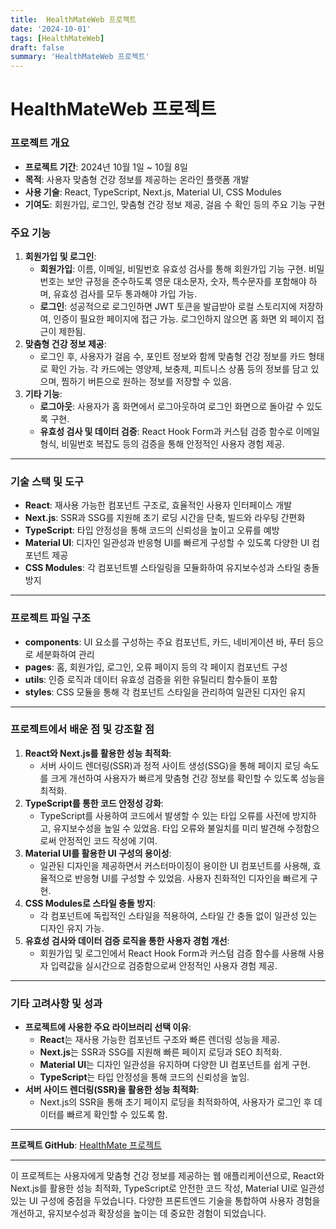 ```yaml
---
title:  HealthMateWeb 프로젝트
date: '2024-10-01'
tags: [HealthMateWeb]
draft: false
summary: 'HealthMateWeb 프로젝트'
---
```


# HealthMateWeb 프로젝트

### **프로젝트 개요**

- **프로젝트 기간**: 2024년 10월 1일 ~ 10월 8일
- **목적**: 사용자 맞춤형 건강 정보를 제공하는 온라인 플랫폼 개발
- **사용 기술**: React, TypeScript, Next.js, Material UI, CSS Modules
- **기여도**: 회원가입, 로그인, 맞춤형 건강 정보 제공, 걸음 수 확인 등의 주요 기능 구현

### **주요 기능**

1. **회원가입 및 로그인**:
    - **회원가입**: 이름, 이메일, 비밀번호 유효성 검사를 통해 회원가입 기능 구현. 비밀번호는 보안 규정을 준수하도록 영문 대소문자, 숫자, 특수문자를 포함해야 하며, 유효성 검사를 모두 통과해야 가입 가능.
    - **로그인**: 성공적으로 로그인하면 JWT 토큰을 발급받아 로컬 스토리지에 저장하여, 인증이 필요한 페이지에 접근 가능. 로그인하지 않으면 홈 화면 외 페이지 접근이 제한됨.
2. **맞춤형 건강 정보 제공**:
    - 로그인 후, 사용자가 걸음 수, 포인트 정보와 함께 맞춤형 건강 정보를 카드 형태로 확인 가능. 각 카드에는 영양제, 보충제, 피트니스 상품 등의 정보를 담고 있으며, 찜하기 버튼으로 원하는 정보를 저장할 수 있음.
3. **기타 기능**:
    - **로그아웃**: 사용자가 홈 화면에서 로그아웃하여 로그인 화면으로 돌아갈 수 있도록 구현.
    - **유효성 검사 및 데이터 검증**: React Hook Form과 커스텀 검증 함수로 이메일 형식, 비밀번호 복잡도 등의 검증을 통해 안정적인 사용자 경험 제공.

---

### **기술 스택 및 도구**

- **React**: 재사용 가능한 컴포넌트 구조로, 효율적인 사용자 인터페이스 개발
- **Next.js**: SSR과 SSG를 지원해 초기 로딩 시간을 단축, 빌드와 라우팅 간편화
- **TypeScript**: 타입 안정성을 통해 코드의 신뢰성을 높이고 오류를 예방
- **Material UI**: 디자인 일관성과 반응형 UI를 빠르게 구성할 수 있도록 다양한 UI 컴포넌트 제공
- **CSS Modules**: 각 컴포넌트별 스타일링을 모듈화하여 유지보수성과 스타일 충돌 방지

---

### **프로젝트 파일 구조**

- **components**: UI 요소를 구성하는 주요 컴포넌트, 카드, 네비게이션 바, 푸터 등으로 세분화하여 관리
- **pages**: 홈, 회원가입, 로그인, 오류 페이지 등의 각 페이지 컴포넌트 구성
- **utils**: 인증 로직과 데이터 유효성 검증을 위한 유틸리티 함수들이 포함
- **styles**: CSS 모듈을 통해 각 컴포넌트 스타일을 관리하여 일관된 디자인 유지

---

### **프로젝트에서 배운 점 및 강조할 점**

1. **React와 Next.js를 활용한 성능 최적화**:
    - 서버 사이드 렌더링(SSR)과 정적 사이트 생성(SSG)을 통해 페이지 로딩 속도를 크게 개선하여 사용자가 빠르게 맞춤형 건강 정보를 확인할 수 있도록 성능을 최적화.
2. **TypeScript를 통한 코드 안정성 강화**:
    - TypeScript를 사용하여 코드에서 발생할 수 있는 타입 오류를 사전에 방지하고, 유지보수성을 높일 수 있었음. 타입 오류와 불일치를 미리 발견해 수정함으로써 안정적인 코드 작성에 기여.
3. **Material UI를 활용한 UI 구성의 용이성**:
    - 일관된 디자인을 제공하면서 커스터마이징이 용이한 UI 컴포넌트를 사용해, 효율적으로 반응형 UI를 구성할 수 있었음. 사용자 친화적인 디자인을 빠르게 구현.
4. **CSS Modules로 스타일 충돌 방지**:
    - 각 컴포넌트에 독립적인 스타일을 적용하여, 스타일 간 충돌 없이 일관성 있는 디자인 유지 가능.
5. **유효성 검사와 데이터 검증 로직을 통한 사용자 경험 개선**:
    - 회원가입 및 로그인에서 React Hook Form과 커스텀 검증 함수를 사용해 사용자 입력값을 실시간으로 검증함으로써 안정적인 사용자 경험 제공.

---

### **기타 고려사항 및 성과**

- **프로젝트에 사용한 주요 라이브러리 선택 이유**:
    - **React**는 재사용 가능한 컴포넌트 구조와 빠른 렌더링 성능을 제공.
    - **Next.js**는 SSR과 SSG를 지원해 빠른 페이지 로딩과 SEO 최적화.
    - **Material UI**는 디자인 일관성을 유지하며 다양한 UI 컴포넌트를 쉽게 구현.
    - **TypeScript**는 타입 안정성을 통해 코드의 신뢰성을 높임.
- **서버 사이드 렌더링(SSR)을 활용한 성능 최적화**:
    - Next.js의 SSR을 통해 초기 페이지 로딩을 최적화하여, 사용자가 로그인 후 데이터를 빠르게 확인할 수 있도록 함.

---

**프로젝트 GitHub**: [HealthMate 프로젝트](https://github.com/hyo814/HealthMate)

---

이 프로젝트는 사용자에게 맞춤형 건강 정보를 제공하는 웹 애플리케이션으로, React와 Next.js를 활용한 성능 최적화, TypeScript로 안전한 코드 작성, Material UI로 일관성 있는 UI 구성에 중점을 두었습니다. 다양한 프론트엔드 기술을 통합하여 사용자 경험을 개선하고, 유지보수성과 확장성을 높이는 데 중요한 경험이 되었습니다.
